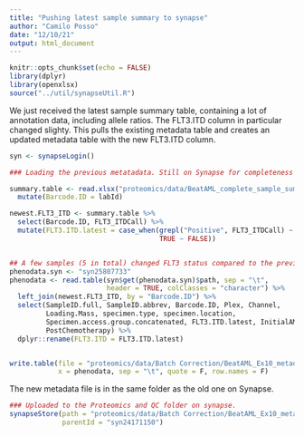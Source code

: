 ```yaml
---
title: "Pushing latest sample summary to synapse"
author: "Camilo Posso"
date: "12/10/21"
output: html_document
---
```


```r
knitr::opts_chunk$set(echo = FALSE)
library(dplyr)
library(openxlsx)
source("../util/synapseUtil.R")
```



We just received the latest sample summary table, containing a lot of annotation
data, including allele ratios. The FLT3.ITD column in particular changed slighty. 
This pulls the existing metadata table and creates an updated metadata table with 
the new FLT3.ITD column.



```r
syn <- synapseLogin()

### Loading the previous metatadata. Still on Synapse for completeness

summary.table <- read.xlsx("proteomics/data/BeatAML_complete_sample_summary/PNNL_clinical_summary_12_08_2021.xlsx") %>%
  mutate(Barcode.ID = labId)

newest.FLT3_ITD <- summary.table %>%
  select(Barcode.ID, FLT3_ITDCall) %>%
  mutate(FLT3.ITD.latest = case_when(grepl("Positive", FLT3_ITDCall) ~ TRUE,
                                     TRUE ~ FALSE))


## A few samples (5 in total) changed FLT3 status compared to the previous version
phenodata.syn <- "syn25807733"
phenodata <- read.table(syn$get(phenodata.syn)$path, sep = "\t",
                        header = TRUE, colClasses = "character") %>%
  left_join(newest.FLT3_ITD, by = "Barcode.ID") %>%
  select(SampleID.full, SampleID.abbrev, Barcode.ID, Plex, Channel, 
         Loading.Mass, specimen.type, specimen.location, 
         Specimen.access.group.concatenated, FLT3.ITD.latest, InitialAMLDiagnosis, 
         PostChemotherapy) %>%
  dplyr::rename(FLT3.ITD = FLT3.ITD.latest)


write.table(file = "proteomics/data/Batch Correction/BeatAML_Ex10_metadata_12_10_21.txt", 
            x = phenodata, sep = "\t", quote = F, row.names = F)

```


The new metadata file is in the same folder as the old one on Synapse.


```r

### Uploaded to the Proteomics and QC folder on synapse.
synapseStore(path = "proteomics/data/Batch Correction/BeatAML_Ex10_metadata_12_10_21.txt",
             parentId = "syn24171150")


```





